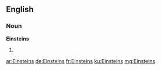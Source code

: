 ==English==

===Noun===
'''Einsteins'''

# {{plural of|Einstein}}

[[ar:Einsteins]]
[[de:Einsteins]]
[[fr:Einsteins]]
[[ku:Einsteins]]
[[mg:Einsteins]]